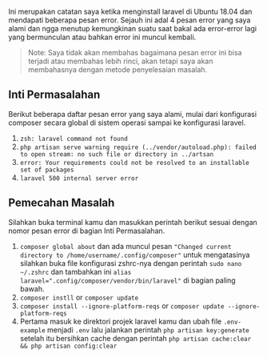

Ini merupakan catatan saya ketika menginstall laravel di Ubuntu 18.04 dan mendapati beberapa pesan error. Sejauh ini adal 4 pesan error yang saya alami dan ngga menutup kemungkinan suatu saat bakal ada error-error lagi yang bermunculan atau bahkan error ini muncul kembali.

> Note: Saya tidak akan membahas bagaimana pesan error ini bisa terjadi atau membahas lebih rinci, akan tetapi saya akan membahasnya dengan metode penyelesaian masalah.

## Inti Permasalahan

Berikut beberapa daftar pesan error yang saya alami, mulai dari konfigurasi composer secara global di sistem operasi sampai ke konfigurasi laravel.

 1. `zsh: laravel command not found`
 2. `php artisan serve warning require (../vendor/autoload.php): failed to open stream: no such file or directory in ../artsan`
 3. `error: Your requirements could not be resolved to an installable set of packages`
 4. `laravel 500 internal server error`

## Pemecahan Masalah

Silahkan buka terminal kamu dan masukkan perintah berikut sesuai dengan nomor pesan error di bagian Inti Permasalahan.

 1. `composer global about` dan ada muncul pesan `"Changed current directory to /home/username/.config/composer"` untuk mengatasinya silahkan buka file konfigurasi zshrc-nya dengan perintah `sudo nano ~/.zshrc` dan tambahkan ini `alias laravel=".config/composer/vendor/bin/laravel"` di bagian paling bawah.
 2. `composer instll` or  `composer update`
 3. `composer install --ignore-platform-reqs` or `composer update --ignore-platform-reqs`
 4. Pertama masuk ke direktori projek laravel kamu dan ubah file `.env-example` menjadi `.env` lalu jalankan perintah `php artisan key:generate` setelah itu bersihkan cache dengan perintah `php artisan cache:clear && php artisan config:clear`